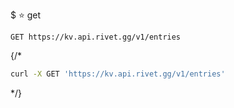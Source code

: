 $ ⭐️ get
```
GET https://kv.api.rivet.gg/v1/entries
```


{/*<RequestExample>
```bash curl
curl -X GET 'https://kv.api.rivet.gg/v1/entries'
```
</RequestExample>*/}

